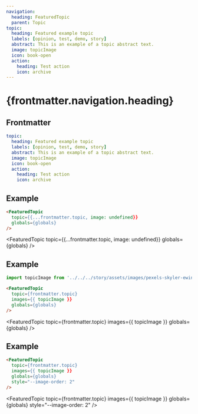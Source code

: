 ```yaml
---
navigation:
  heading: FeaturedTopic
  parent: Topic
topic:
  heading: Featured example topic
  labels: [opinion, test, demo, story]
  abstract: This is an example of a topic abstract text.
  image: topicImage
  icon: book-open
  action:
    heading: Test action
    icon: archive
---
```


# {frontmatter.navigation.heading}
## Frontmatter
```yaml
topic:
  heading: Featured example topic
  labels: [opinion, test, demo, story]
  abstract: This is an example of a topic abstract text.
  image: topicImage
  icon: book-open
  action:
    heading: Test action
    icon: archive
```

## Example
```html
<FeaturedTopic
  topic={{...frontmatter.topic, image: undefined}}
  globals={globals}
/>
```
<FeaturedTopic
  topic={{...frontmatter.topic, image: undefined}}
  globals={globals}
/>

## Example
```js
import topicImage from '../../../story/assets/images/pexels-skyler-ewing-4596712.jpg'
```
```html
<FeaturedTopic
  topic={frontmatter.topic}
  images={{ topicImage }}
  globals={globals}
/>
```
<FeaturedTopic
  topic={frontmatter.topic}
  images={{ topicImage }}
  globals={globals}
/>

## Example
```html
<FeaturedTopic
  topic={frontmatter.topic}
  images={{ topicImage }}
  globals={globals}
  style="--image-order: 2"
/>
```
<FeaturedTopic
  topic={frontmatter.topic}
  images={{ topicImage }}
  globals={globals}
  style="--image-order: 2"
/>
